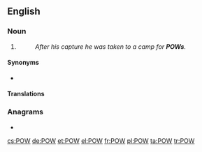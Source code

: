 {{also|pow}}
==English==

===Noun===
{{en-noun}}

# {{lb|en|military}} {{initialism of|prisoner of war|lang=en}}
#: ''After his capture he was taken to a camp for '''POWs'''.''

====Synonyms====
* {{l|en|PW}} {{qualifier|Canada|military}}

====Translations====
{{trans-top|initialism of prisoner of war}}
{{trans-mid}}
{{trans-bottom}}

===Anagrams===
* {{l|en|wop}}

[[cs:POW]]
[[de:POW]]
[[et:POW]]
[[el:POW]]
[[fr:POW]]
[[pl:POW]]
[[ta:POW]]
[[tr:POW]]
